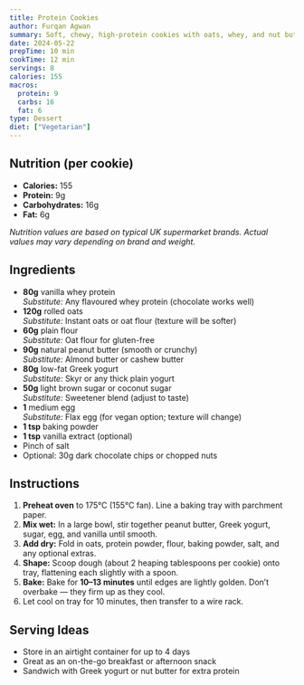 ```yaml
---
title: Protein Cookies
author: Furqan Agwan
summary: Soft, chewy, high-protein cookies with oats, whey, and nut butter — easy to make, no chilling required.
date: 2024-05-22
prepTime: 10 min
cookTime: 12 min
servings: 8
calories: 155
macros:
  protein: 9
  carbs: 16
  fat: 6
type: Dessert
diet: ["Vegetarian"]
---
```


## Nutrition (per cookie)

- **Calories:** 155
- **Protein:** 9g
- **Carbohydrates:** 16g
- **Fat:** 6g

_Nutrition values are based on typical UK supermarket brands. Actual values may vary depending on brand and weight._

## Ingredients

- **80g** vanilla whey protein  
  _Substitute:_ Any flavoured whey protein (chocolate works well)
- **120g** rolled oats  
  _Substitute:_ Instant oats or oat flour (texture will be softer)
- **60g** plain flour  
  _Substitute:_ Oat flour for gluten-free
- **90g** natural peanut butter (smooth or crunchy)  
  _Substitute:_ Almond butter or cashew butter
- **80g** low-fat Greek yogurt  
  _Substitute:_ Skyr or any thick plain yogurt
- **50g** light brown sugar or coconut sugar  
  _Substitute:_ Sweetener blend (adjust to taste)
- **1** medium egg  
  _Substitute:_ Flax egg (for vegan option; texture will change)
- **1 tsp** baking powder
- **1 tsp** vanilla extract (optional)
- Pinch of salt
- Optional: 30g dark chocolate chips or chopped nuts

## Instructions

1. **Preheat oven** to 175°C (155°C fan). Line a baking tray with parchment paper.
2. **Mix wet:** In a large bowl, stir together peanut butter, Greek yogurt, sugar, egg, and vanilla until smooth.
3. **Add dry:** Fold in oats, protein powder, flour, baking powder, salt, and any optional extras.
4. **Shape:** Scoop dough (about 2 heaping tablespoons per cookie) onto tray, flattening each slightly with a spoon.
5. **Bake:** Bake for **10–13 minutes** until edges are lightly golden. Don’t overbake — they firm up as they cool.
6. Let cool on tray for 10 minutes, then transfer to a wire rack.

## Serving Ideas

- Store in an airtight container for up to 4 days
- Great as an on-the-go breakfast or afternoon snack
- Sandwich with Greek yogurt or nut butter for extra protein
